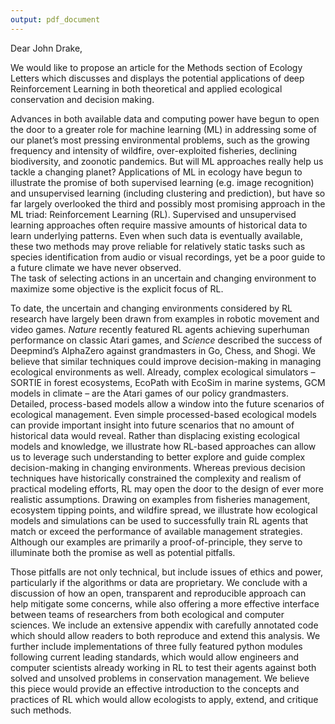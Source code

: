 ```yaml
---
output: pdf_document
---
```




Dear John Drake,


We would like to propose an article for the Methods section of Ecology Letters which discusses and displays the potential applications of deep Reinforcement Learning in both theoretical and applied ecological conservation and decision making.

Advances in both available data and computing power have begun to open the door to a greater role for machine learning (ML) in addressing some of our planet's most pressing environmental problems, such as the growing frequency and intensity of wildfire, over-exploited fisheries, declining biodiversity, and zoonotic pandemics. 
But will ML approaches really help us tackle a changing planet?
Applications of ML in ecology have begun to illustrate the promise of both supervised learning (e.g. image recognition) and unsupervised learning (including clustering and prediction), but have so far largely overlooked the third and possibly most promising approach in the ML triad: Reinforcement Learning (RL).
Supervised and unsupervised learning approaches often require massive amounts of historical data to learn underlying patterns.
Even when such data is eventually available, these two methods may prove reliable for relatively static tasks such as species identification from audio or visual recordings, yet be a poor guide to a future climate we have never observed.  
The task of selecting actions in an uncertain and changing environment to maximize some objective is the explicit focus of RL.

To date, the uncertain and changing environments considered by RL research have largely been drawn from examples in robotic movement and video games. 
_Nature_ recently featured RL agents achieving superhuman performance on classic Atari games, and _Science_ described the success of Deepmind's AlphaZero against grandmasters in Go, Chess, and Shogi.
We believe that similar techniques could improve decision-making in managing ecological environments as well. 
Already, complex ecological simulators -- SORTIE in forest ecosystems, EcoPath with EcoSim in marine systems, GCM models in climate -- are the Atari games of our policy grandmasters.
Detailed, process-based models allow a window into the future scenarios of ecological management.
Even simple processed-based ecological models can provide important insight into future scenarios that no amount of historical data would reveal.
Rather than displacing existing ecological models and knowledge, we illustrate how RL-based approaches can allow us to leverage such understanding to better explore and guide complex decision-making in changing environments.
Whereas previous decision techniques have historically constrained the complexity and realism of practical modeling efforts, RL may open the door to the design of ever more realistic assumptions. 
Drawing on examples from fisheries management, ecosystem tipping points, and wildfire spread, we illustrate how ecological models and simulations can be used to successfully train RL agents that match or exceed the performance of available management strategies.
Although our examples are primarily a proof-of-principle, they serve to illuminate both the promise as well as potential pitfalls. 

Those pitfalls are not only technical, but include issues of ethics and power, particularly if the algorithms or data are proprietary. 
We conclude with a discussion of how an open, transparent and reproducible approach can help mitigate some concerns, while also offering a more effective interface between teams of researchers from both ecological and computer sciences.
We include an extensive appendix with carefully annotated code which should allow readers to both reproduce and extend this analysis.
We further include implementations of three fully featured python modules following current leading standards, which would allow engineers and computer scientists already working in RL to test their agents against both solved and unsolved problems in conservation management.
We believe this piece would provide an effective introduction to the concepts and practices of RL which would allow ecologists to apply, extend, and critique such methods.


